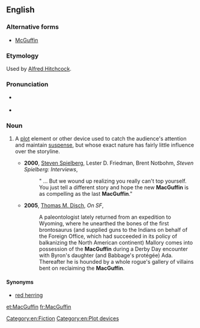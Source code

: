 {{was wotd|2008|March|30}}
==English==
{{wikipedia}}

===Alternative forms===
* [[McGuffin]]

===Etymology===
Used by [[w:Alfred Hitchcock|Alfred Hitchcock]].

===Pronunciation===
* {{a|RP|US}} {{IPA|/məˈɡʌf.ɪn/}}
* {{audio|en-us-MacGuffin.ogg|Audio (US)}}

===Noun===
{{en-noun}}

# {{context|narratology|lang=en}} A [[plot]] element or other device used to catch the audience's attention and maintain [[suspense]], but whose exact nature has fairly little influence over the storyline.
#* '''2000''', [[w:Steven Spielberg|Steven Spielberg]], Lester D. Friedman, Brent Notbohm, ''Steven Spielberg: Interviews'',
#*: " ... But we wound up realizing you really can't top yourself. You just tell a different story and hope the new '''MacGuffin''' is as compelling as the last '''MacGuffin'''."
#* '''2005''', [[w:Thomas Disch|Thomas M. Disch]], ''On SF'',
#*: A paleontologist lately returned from an expedition to Wyoming, where he unearthed the bones of the first brontosaurus (and supplied guns to the Indians on behalf of the Foreign Office, which had succeeded in its policy of balkanizing the North American continent) Mallory comes into possession of the '''MacGuffin''' during a Derby Day encounter with Byron's daughter (and Babbage's protégée) Ada. Thereafter he is hounded by a whole rogue's gallery of villains bent on reclaiming the '''MacGuffin'''.

====Synonyms====
* [[red herring]]

[[Category:en:Fiction]]
[[Category:en:Plot devices]]

[[et:MacGuffin]]
[[fr:MacGuffin]]